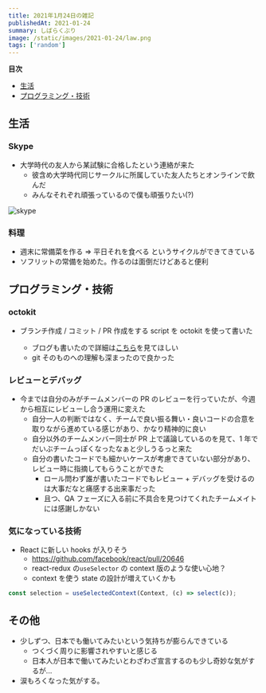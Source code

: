 ```yaml
---
title: 2021年1月24日の雑記
publishedAt: 2021-01-24
summary: しばらくぶり
image: /static/images/2021-01-24/law.png
tags: ['random']
---
```


**目次**

- [生活](#生活)
- [プログラミング・技術](#プログラミング・技術)

## 生活

### Skype

- 大学時代の友人から某試験に合格したという連絡が来た
  - 彼含め大学時代同じサークルに所属していた友人たちとオンラインで飲んだ
  - みんなそれぞれ頑張っているので僕も頑張りたい(?)

<Image
  src="/static/images/2021-01-24/law.png"
  width={1192}
  height={720}
  alt="skype"
/>

### 料理

- 週末に常備菜を作る => 平日それを食べる というサイクルができてきている
- ソフリットの常備を始めた。作るのは面倒だけどあると便利

## プログラミング・技術

### octokit

- ブランチ作成 / コミット / PR 作成をする script を octokit を使って書いた

  - ブログも書いたので詳細は[こちら](https://queq1890.info/blog/octokit)を見てほしい
  - git そのものへの理解も深まったので良かった

### レビューとデバッグ

- 今までは自分のみがチームメンバーの PR のレビューを行っていたが、今週から相互にレビューし合う運用に変えた
  - 自分一人の判断ではなく、チームで良い振る舞い・良いコードの合意を取りながら進めている感じがあり、かなり精神的に良い
  - 自分以外のチームメンバー同士が PR 上で議論しているのを見て、1 年でだいぶチームっぽくなったなぁと少しうるっと来た
  - 自分の書いたコードでも細かいケースが考慮できていない部分があり、レビュー時に指摘してもらうことができた
    - ロール問わず誰が書いたコードでもレビュー + デバッグを受けるのは大事だなと痛感する出来事だった
    - 且つ、QA フェーズに入る前に不具合を見つけてくれたチームメイトには感謝しかない

### 気になっている技術

- React に新しい hooks が入りそう
  - https://github.com/facebook/react/pull/20646
  - react-redux の`useSelector` の context 版のような使い心地？
  - context を使う state の設計が増えていくかも

```typescript
const selection = useSelectedContext(Context, (c) => select(c));
```

## その他

- 少しずつ、日本でも働いてみたいという気持ちが膨らんできている
  - つくづく周りに影響されやすいと感じる
  - 日本人が日本で働いてみたいとわざわざ宣言するのも少し奇妙な気がするが...
- 涙もろくなった気がする。
